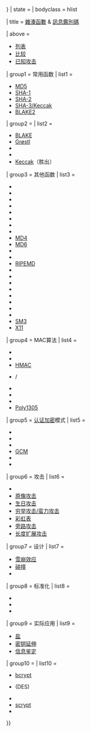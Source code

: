 {{Navbox
| name      = 密码散列
| border    = {{{border|{{{1|}}}}}}
| state     = {{{state|}}}
| bodyclass = hlist

| title = [[密碼雜湊函數|雜湊函數]] & [[訊息鑑別碼]]

| above =
* [[散列函数列表|列表]]
* [[密码散列函数比较|比较]]
* [[散列函数安全性概要|已知攻击]]

| group1 = 常用函数
| list1  = 
*[[MD5]]
*[[SHA-1]]
*[[SHA-2]]
*[[SHA-3|SHA-3/Keccak]]
*[[BLAKE#BLAKE2|BLAKE2]]

| group2 = {{link-en|NIST散列函数竞赛|NIST hash function competition|SHA-3入围}}
| list2  = 
*[[BLAKE]]
*[[Grøstl]]
*{{tsl|en|JH (hash function)||JH}}
*{{tsl|en|Skein (hash function)||Skein}}
*[[SHA-3|Keccak]]（胜出）

| group3 = 其他函数
| list3  = 
*{{tsl|en|Elliptic curve only hash||ECOH}}
*{{tsl|en|Fast Syndrome Based Hash||FSB}}
*{{tsl|en|GOST (hash function)||GOST}}
*{{tsl|en|HAS-160|}}
*{{tsl|en|HAVAL|}}
*{{tsl|en|Kupyna|}}
*{{tsl|en|LM hash|}}
*{{tsl|en|MD2 (cryptography)||MD2}}
*[[MD4]]
*[[MD6]]
*{{tsl|en|MDC-2|}}
*{{tsl|en|N-Hash|}}
*[[RIPEMD]]
*{{tsl|en|RadioGatún|}}
*{{tsl|en|SWIFFT|}}
*{{tsl|en|SipHash|}}
*{{tsl|en|Snefru|}}
*{{tsl|en|Streebog|}}
*{{tsl|en|Tiger (cryptography)||Tiger}}
*{{tsl|en|Very smooth hash||VSH}}
*{{tsl|en|Whirlpool (cryptography)||WHIRLPOOL}}
*[[SM3]]
*[[X11 (函数)|X11]]


| group4 = MAC算法
| list4  = 
*{{tsl|en|Data Authentication Algorithm|数据鉴别算法|DAA}}
*{{tsl|en|CBC-MAC|}}
*[[金鑰雜湊訊息鑑別碼|HMAC]]
*{{tsl|en|One-key MAC||OMAC}}/{{tsl|en|CMAC}}
*{{tsl|en|PMAC (cryptography)|PMAC}}
*{{tsl|en|VMAC|}}
*{{tsl|en|UMAC|}}
*[[Poly1305]]

| group5 = [[认证加密]]模式
| list5  = 
*{{tsl|en|CCM mode||CCM}}
*{{tsl|en|CWC mode||CWC}}
*{{tsl|en|EAX mode||EAX}}
*[[伽罗瓦/计数器模式|GCM]]
*{{tsl|en|IAPM (mode)||IAPM}}
*{{tsl|en|OCB mode||OCB}}

| group6 = 攻击
| list6  = 
*{{tsl|en|Collision attack|碰撞攻击}}
*[[原像攻击]]
*[[生日攻击]]
*[[蛮力攻击|穷举攻击/蛮力攻击]]
*[[彩虹表]]
*[[旁路攻击]]
*[[长度扩展攻击]]

| group7 = 设计
| list7  = 
*[[雪崩效应]]
*[[碰撞_(计算机科学)|碰撞]]
*{{tsl|en|Merkle–Damgård construction|默克尔-达姆加德结构}}

| group8 = 标准化
| list8  = 
*{{tsl|en|CRYPTREC|}}
*{{tsl|en|NESSIE|}}
*{{tsl|en|NIST hash function competition|NIST散列函数竞赛}}

| group9 = 实际应用
| list9 =
*[[盐_(密码学)|盐]]
*[[密钥延伸]]
*[[信息鉴定]]

| group10 = {{tsl|en|Key derivation function|密钥推导函数}}
| list10 =
*[[bcrypt]]
*{{tsl|en|Crypt (C)|crypt(3)}} (DES)
*{{tsl|en|PBKDF2|}}
*[[scrypt]]
*{{tsl|en|Argon2|}}
<!--
*[[Catena]]
*[[Lyra2]]
*[[Makwa]]
*[[yescrypt]]
-->

}}<noinclude>{{Documentation|content=
=== The hashes, MACs and authenticated encryption navigation box ===
This template is a "specialised cryptography navigation box". It should ''not'' be added directly to an article. Instead it should be used within the [[Template:Cryptography navbox|main cryptography navigation box]].

To use this template together with the main cryptography navigation box add this code to the bottom of an article: 
:<code><nowiki>{{cryptography navbox|hash}}</nowiki></code>

For more details about these navigation boxes please see the instructions at the [[Template:Cryptography navbox|main cryptography navigation box]] and at the [[Wikipedia:WikiProject Cryptography#Navigational templates|WikiProject Cryptography]].


{{Collapse|title=TemplateData|
{{TemplateDataHeader}}
<templatedata>
{
	"description": "Please use \"Cryptography navbox\" template instead.",
	"format": "block",
        "params": {}
}
</templatedata>
}}

[[Category:密码学模板]]
}}</noinclude>